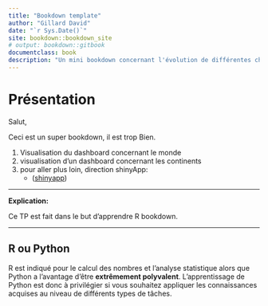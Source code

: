```yaml
--- 
title: "Bookdown template"
author: "Gillard David"
date: "`r Sys.Date()`"
site: bookdown::bookdown_site
# output: bookdown::gitbook
documentclass: book
description: "Un mini bookdown concernant l'évolution de différentes choses."
---
```


# Présentation {#Présentation}

Salut,

Ceci est un super bookdown, il est trop Bien.


1. Visualisation du dashboard concernant le monde
1. visualisation d'un dashboard concernant les continents
1. pour aller plus loin, direction shinyApp:
    - ([shinyapp](https://dgld.shinyapps.io/shinyapp/))

----


**Explication:**

Ce TP est fait dans le but d'apprendre R bookdown.

----

## R ou Python

R est indiqué pour le calcul des nombres et l'analyse statistique alors que Python a l'avantage d'être **extrêmement polyvalent**. L'apprentissage de Python est donc à privilégier si vous souhaitez appliquer les connaissances acquises au niveau de différents types de tâches.

